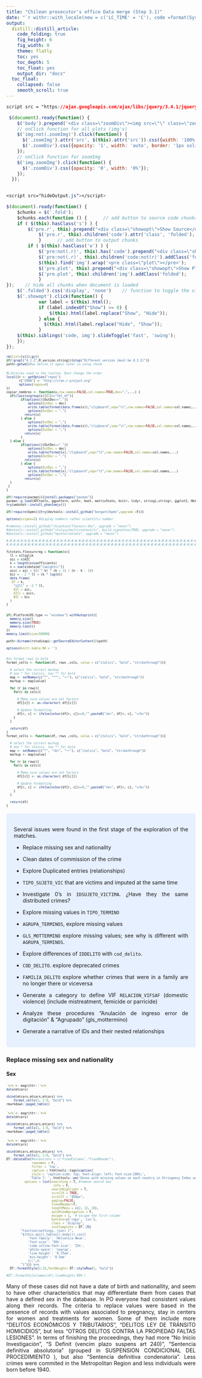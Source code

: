 ```yaml
---
title: "Chilean prosecutor's office Data merge (Step 3.1)"
date: "`r withr::with_locale(new = c('LC_TIME' = 'C'), code =format(Sys.time(),'%B %d, %Y'))`"
output:
  distill::distill_article:
    code_folding: true
    fig_height: 6
    fig_width: 8
    theme: flatly
    toc: yes
    toc_depth: 5
    toc_float: yes
    output_dir: "docs"
  toc_float:
    collapsed: false
    smooth_scroll: true
---
```


```css
script src = "https://ajax.googleapis.com/ajax/libs/jquery/3.4.1/jquery.min.js"
```

```js
 $(document).ready(function() {
    $('body').prepend('<div class=\"zoomDiv\"><img src=\"\" class=\"zoomImg\"></div>');
    // onClick function for all plots (img's)
    $('img:not(.zoomImg)').click(function() {
      $('.zoomImg').attr('src', $(this).attr('src')).css({width: '100%'});
      $('.zoomDiv').css({opacity: '1', width: 'auto', border: '1px solid white', borderRadius: '5px', position: 'fixed', top: '50%', left: '50%', marginRight: '-50%', transform: 'translate(-50%, -50%)', boxShadow: '0px 0px 50px #888888', zIndex: '50', overflow: 'auto', maxHeight: '100%'});
    });
    // onClick function for zoomImg
    $('img.zoomImg').click(function() {
      $('.zoomDiv').css({opacity: '0', width: '0%'}); 
    });
  });
  
```

```css
<script src="hideOutput.js"></script> 
```

```js
$(document).ready(function() {    
	$chunks = $('.fold');    
	$chunks.each(function () {      // add button to source code chunks     
	if ( $(this).hasClass('s') ) {       
		$('pre.r', this).prepend("<div class=\"showopt\">Show Source</div><br style=\"line-height:22px;\"/>");
       		$('pre.r', this).children('code').attr('class', 'folded');     
       		}      // add button to output chunks     
		if ( $(this).hasClass('o') ) {       
			$('pre:not(.r)', this).has('code').prepend("<div class=\"showopt\">Show Output</div><br style=\"line-height:22px;\"/>");       
			$('pre:not(.r)', this).children('code:not(r)').addClass('folded');        // add button to plots       
			$(this).find('img').wrap('<pre class=\"plot\"></pre>');       
			$('pre.plot', this).prepend("<div class=\"showopt\">Show Plot</div><br style=\"line-height:22px;\"/>");       
			$('pre.plot', this).children('img').addClass('folded');      
			}   
});    // hide all chunks when document is loaded   
	$('.folded').css('display', 'none')    // function to toggle the visibility   
	$('.showopt').click(function() {     
			var label = $(this).html();     
			if (label.indexOf("Show") >= 0) {       
				$(this).html(label.replace("Show", "Hide"));     
			} else {
			  $(this).html(label.replace("Hide", "Show"));     
			}     
	$(this).siblings('code, img').slideToggle('fast', 'swing');   
	}); 
}); 

```

```{=html}
<style type="text/css">
.showopt {   
  background-color: #004c93;   color: #FFFFFF;    width: 100px;   height: 20px;   text-align: center;   vertical-align: middle !important;   float: right;   font-family: sans-serif;   border-radius: 8px; 
  }  
.showopt:hover {     
        background-color: #dfe4f2;
        color: #004c93; 
        }  
pre.plot {   
        background-color: white !important; 
        } 
.tablelines table, .tablelines td, .tablelines th {
        border: 1px solid black;
        }
.centrado {
    text-align: center;
}

.table.center {
    margin-left:auto; 
    margin-right:auto;
  }
code.r{
  font-size: 8px;
}
body{ /* Normal  */
      text-align: justify;
  }
.superbigimage{
    overflow-y:scroll;
    height:350px;
    white-space: nowrap;
    overflow-x: scroll; 
    width:100%;
}
.superbigimage img{
    overflow-y: scroll;
    overflow-x: hidden;
}

div.blue { background-color:#e6f0ff; border-radius: 5px; padding: 20px; text-align: justify;}
div.red { background-color:#e6bab1; border-radius: 5px; padding: 20px; text-align: justify;}

.verysmall .table{
  font-size: 18px;
  overflow-y: scroll;
  height:350px;
  white-space: nowrap;
  overflow-x: scroll; 
  width:100%;
}

.pandoc-table {
  font-size: 8px;
  overflow-y:scroll;
  height:350px;
  white-space: nowrap;
  overflow-x: scroll; 
  width:100%;
}

</style>
```
```{=html}
<!-- We gotta do each function to hide code and outputs per section, by every ID, we gotta create a different function -->
<script>
function myFunction1() {
    var x = document.getElementById("myDIV");
    if (x.style.display === "none") {
        x.style.display = "block";
    } else {
        x.style.display = "none";
    }
}
</script>

<script>
function myFunction2() {
    var x = document.getElementById("myDIV2");
    if (x.style.display === "none") {
        x.style.display = "block";
    } else {
        x.style.display = "none";
    }
}
</script>
```
```r
rm(list=ls());gc()
if(!grepl("4.1.2",R.version.string)){stop("Different version (must be 4.1.2)")}
path<-getwd()#we define it again later in setup chunk

```

```r
#Libraries used in the routine. Dont change the order
local({r <- getOption("repos")
       r["CRAN"] <- "http://cran.r-project.org" 
       options(repos=r)
})
copiar_nombres <- function(x,row.names=FALSE,col.names=TRUE,dec=",",...) {
  if(class(ungroup(x))[1]=="tbl_df"){
        if(options()$OutDec=="."){
            options(OutDec = dec)
            write.table(format(data.frame(x)),"clipboard",sep="\t",row.names=FALSE,col.names=col.names,...)
            options(OutDec = ".")
          return(x)
        } else {
            options(OutDec = ",")
            write.table(format(data.frame(x)),"clipboard",sep="\t",row.names=FALSE,col.names=col.names,...)
            options(OutDec = ",")
          return(x)    
        }
  } else {
        if(options()$OutDec=="."){
            options(OutDec = dec)
            write.table(format(x),"clipboard",sep="\t",row.names=FALSE,col.names=col.names,...)
            options(OutDec = ".")
          return(x)
        } else {
            options(OutDec = ",")
            write.table(format(x),"clipboard",sep="\t",row.names=FALSE,col.names=col.names,...)
            options(OutDec = ",")
          return(x)       
  }
 }
}  

if(!require(pacman)){install.packages("pacman")}
pacman::p_load(APCtools, ggpattern, withr, boot, matrixStats, knitr, tidyr, stringi,stringr, ggplot2, Hmisc, kableExtra, plotly, janitor, rbokeh, zoo, broom, sqldf, devtools, codebook, data.table, panelr, RColorBrewer, lsmeans, finalfit, ggiraph, sf, treemapify, dplyr, tidyverse, epiR, survminer, ggfortify, survMisc, foreign, reshape2, stargazer, tableone, MatchIt, cobalt, eha, igraph, Amelia, DiagrammeR, DiagrammeRsvg, rsvg, mstate, htmltools, webshot, flexsurv, muhaz, Metrics, rpivotTable, caret, polycor, ClusterR, flextable, ggstatsplot, ggside, daff, explore, sjPlot, compareGroups, job, missForest, showtext, ggpattern, distill, showtext, googleVis, tidylog, magick, dlookr, install=F)
try(webshot::install_phantomjs())

if(!require(bpmn)){try(devtools::install_github("bergant/bpmn",upgrade =F))}

options(scipen=2) #display numbers rather scientific number

#remotes::install_github("chjackson/flexsurv-dev", upgrade = "never")
#devtools::install_github("stulacy/multistateutils", build_vignettes=TRUE, upgrade = "never")
#devtools::install_github("hputter/mstate", upgrade = "never")

#:#:#:#:#:#:#:#:#:#:#:#:#:#:#:#:#:#:#:#:#:#:#:#:#:#:#:#:#:#:#:#:#:#:#:#:#:#:#:#:#:#:#:#:#:#:#:#:#:#:#:#:#:#:#:
#:#:#:#:#:#:#:#:#:#:#:#:#:#:#:#:#:#:#:#:#:#:#:#:#:#:#:#:#:#:#:#:#:#:#:#:#:#:#:#:#:#:#:#:#:#:#:#:#:#:#:#:#:#:#:

fitstats.flexsurvreg = function(x){
  ll = x$loglik
  aic = x$AIC
  k = length(x$coefficients)
  n = sum(x$data$m["(weights)"])
  aicc = aic + ((2 * k) * (k + 1) / (n - k - 1))
  bic = - 2 * ll + (k * log(n))
  data.frame(
   Df = k,
    "n2ll" = -2 * ll,
    AIC = aic,
    AICc = aicc,
    BIC = bic
  )
}


if(.Platform$OS.type == "windows") withAutoprint({
  memory.size()
  memory.size(TRUE)
  memory.limit()
})
memory.limit(size=56000)

path<-dirname(rstudioapi::getSourceEditorContext()$path)

options(knitr.kable.NA = '')


#to format rows in bold
format_cells <- function(df, rows ,cols, value = c("italics", "bold", "strikethrough")){

  # select the correct markup
  # one * for italics, two ** for bold
  map <- setNames(c("*", "**", "~~"), c("italics", "bold", "strikethrough"))
  markup <- map[value]  

  for (r in rows){
    for(c in cols){

      # Make sure values are not factors
      df[[c]] <- as.character( df[[c]])

      # Update formatting
      df[r, c] <- ifelse(nchar(df[r, c])==0,"",paste0("<b>", df[r, c], "</b>"))
    }
  }

  return(df)
}
format_cells <- function(df, rows ,cols, value = c("italics", "bold", "strikethrough")){

  # select the correct markup
  # one * for italics, two ** for bold
  map <- setNames(c("*", "<b>", "~~"), c("italics", "bold", "strikethrough"))
  markup <- map[value]  

  for (r in rows){
    for(c in cols){

      # Make sure values are not factors
      df[[c]] <- as.character( df[[c]])

      # Update formatting
      df[r, c] <- ifelse(nchar(df[r, c])==0,"",paste0("<b>", df[r, c], "</b>"))
    }
  }

  return(df)
}
```

::: blue
Several issues were found in the first stage of the exploration of the matches.

-   Replace missing sex and nationality <!--- Done --->

-   Clean dates of commission of the crime <!--- 16/08/2022 --->

-   Explore Duplicated entries (relationships) <!--- Pending --->

-   `TIPO_SUJETO_VIC` that are victims and imputed at the same time <!--- Pending --->

-   Investigate 0's in `IDSUJETO_VICTIMA`. ¿Have they the same distributed crimes? <!--- Done --->

-   Explore missing values in `TIPO_TERMINO` <!--- Done --->

-   `AGRUPA_TERMINOS`, explore missing values <!--- Done --->

-   `GLS_MOTTERMINO` explore missing values; see why is different with `AGRUPA_TERMINOS`.

-   Explore differences of `IDDELITO` with `cod_delito`.

-   `COD_DELITO`. explore deprecated crimes

-   `FAMILIA_DELITO` explore whether crimes that were in a family are no longer there or viceversa <!--- Done --->

-   Generate a category to define VIF `RELACION_VIFSAF` (domestic violence) (include mistreatment, femicide or parricide)

-   Analyze these procedures "Anulación de ingreso error de digitación" & "Agrupado" (gls_mottermino)

-   Generate a narrative of IDs and their nested relationships
:::

```{=html}
<!---
 #https://github.com/kosukeimai/fastLink
 
  #"aquellos registros que terminaronpor ejemplo, con una sentencia absolutoria o en que no se pudo acreditar un hecho delictual". No tengo la bbdd para revisar si esto aplica a nosotros, pero prefiero dejarlo acá para que no se me olvide.
 --->
```

### Replace missing sex and nationality

#### Sex

```r
`%>%`<- magrittr::`%>%`
data(mtcars)

cbind(mtcars,mtcars,mtcars) %>% 
    format_cells(1, 1:9, "bold") %>%
rmarkdown::paged_table()
```

```r
`%>%`<- magrittr::`%>%`
data(mtcars)

cbind(mtcars,mtcars,mtcars) %>% 
    format_cells(1, 1:9, "bold") %>%
rmarkdown::paged_table()
```


```r
`%>%`<- magrittr::`%>%`
data(mtcars)

cbind(mtcars,mtcars,mtcars) %>% 
    format_cells(1, 1:9, "bold") %>%
DT::datatable(#extensions = c('FixedColumns',"FixedHeader"), 
              rownames = F,
              filter = 'top',
              caption = htmltools::tags$caption(
              style = 'caption-side: top; text-align: left; font-size:100%;',
             'Table 7: ', htmltools::em('Dates with missing values on each country in Stringency Index as a result of the match')),
          options = list(searching = T, #remove search box
                          info = F,
                         searchHighlight = T,
                         scrollX = TRUE,
                         scrollY = "450px",
                         paging=FALSE,
                         fixedHeader=T,
                         lengthMenu = c(2, 12, 18),
                         autoHideNavigation = F, 
                         escape = 1,  # escape the first column
                         buttons=c('copy', 'csv'),
                         class = "display",
                         initComplete = DT::JS(
        "function(settings, json) {",
        "$(this.api().tables().body()).css({
            'font-family': 'Helvetica Neue',
            'font-size': '50%', 
            'code-inline-font-size': '15%', 
            'white-space': 'nowrap',
            'line-height': '0.75em',
            'min-height': '0.5em'
            });",#;
        "}"))) %>% 
  DT::formatStyle(1:33,fontWeight= DT::styleRow(1, "bold"))

#DT::formatStyle(names(df),lineHeight='80%') 

```


Many of these cases did not have a date of birth and nationallity, and seem to have other characteristics that may differentiate them from cases that have a defined sex in the database. In PO everyone had consistent values along their records. The criteria to replace values were based in the presence of records with values associated to pregnancy, stay in centers for women and treatments for women. Some of them include more "DELITOS ECONÓMICOS Y TRIBUTARIOS", "DELITOS LEY DE TRÁNSITO HOMICIDIOS", but less "OTROS DELITOS CONTRA LA PROPIEDAD FALTAS LESIONES". In terms of finishing the proceedings, they had more "No Inicio Investigación", "S Definit (vencim plazo suspens art 240)", "Sentencia definitiva absolutoria" (grouped in SUSPENSION CONDICIONAL DEL PROCEDIMIENTO ), but also "Sentencia definitiva condenatoria". Less crimes were commited in the Metropolitan Region and less individuals were born before 1940.
